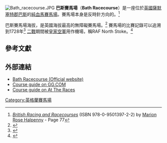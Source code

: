 {{Infobox Racecourse
| Name         = 巴斯賽馬場
| Image        = [[File:Bath_racecourse_logo.jpg|File:Bath racecourse logo.jpg]]
| Caption      = Bath Racecourse logo
| Website      = http://www.bath-racecourse.co.uk
| Location     = [[薩默塞特郡|薩默塞特郡]]、[[巴斯_(薩默塞特郡)|巴斯]]
| Owner        = [[競技賽馬公司|競技賽馬公司]]
| Channel      = [[At_The_Races|At The Races]]
| CourseType   = [[無障礙賽馬|無障礙賽馬]]
| Prev         = [[Bangor-on-Dee_Racecourse|Bangor-on-Dee]]
| Next         = [[Beverley_Racecourse|Beverley]]
}}
[[File:Bath_racecourse.JPG|thumb]]
'''巴斯賽馬場'''（'''Bath Racecourse'''）是一座位於[[英國|英國]][[薩默塞特郡|薩默塞特郡]][[巴斯_(薩默塞特郡)|巴斯]]的[[純血馬賽馬場|純血馬賽馬場]]。賽馬場本身是反時針方向的。<ref name=BRR-77 >''[[British_Racing_and_Racecourses|British Racing and Racecourses]]'' (ISBN 978-0-9501397-2-2) by [[Marion_Rose_Halpenny|Marion Rose Halpenny]] - Page 77</ref>

巴斯賽馬場海拔{{convert|780|ft|m|0}}，是英國海拔最高的無障礙賽馬場。<ref>{{cite web|url=http://www.attheraces.com/course.aspx?CID=116 |title=Bath |publisher=At the races |accessdate=2008-09-14 |deadurl=yes |archiveurl=https://web.archive.org/web/20110707184454/http://www.attheraces.com/course.aspx?CID=116 |archivedate=2011-07-07 }}</ref> 賽馬場的比賽記錄可以追溯到1728年<ref>{{cite isbn|0354085360}}</ref> [[二戰|二戰]]期間被[[皇家空軍|皇家空軍]]用作機場，稱RAF North Stoke。<ref name="berryman">{{cite book |title=Somerset airfields in the Second World War |last=Berryman |first=David |authorlink= |coauthors= |year=2006 |publisher=Countryside Books |location=Newbury |isbn=1-85306-864-0 |pages=124–126 }}</ref>

==參考文獻==
{{reflist}}

== 外部連結==
*[http://www.bath-racecourse.co.uk Bath Racecourse (Official website)] {{Wayback|url=http://www.bath-racecourse.co.uk/ |date=20201121105650 }}
*[https://web.archive.org/web/20120311102338/http://www.gg.com/courses/details.php?course=bath Course guide on GG.COM]
*[https://web.archive.org/web/20060630124323/http://www.attheraces.com/course.asp?cid=116 Course guide on At The Races]

{{coord|51|25|06|N|2|24|34|W|type:landmark_scale:10000_region:GB|display=title}}

{{Horse racing in Great Britain}}

[[Category:英格蘭賽馬場|Category:英格蘭賽馬場]]